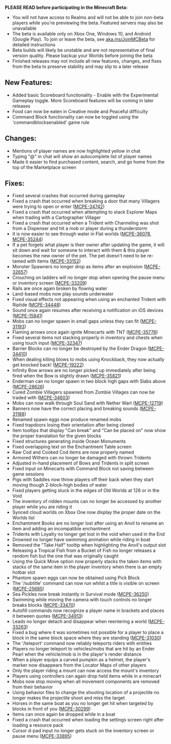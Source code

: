 **PLEASE READ before participating in the Minecraft Beta:**

-   You will not have access to Realms and will not be able to join non-beta players while you're previewing the beta. Featured servers may also be unavailable
-   The beta is available only on Xbox One, Windows 10, and Android (Google Play). To join or leave the beta, see [aka.ms/JoinMCBeta](http://aka.ms/JoinMCBeta) for detailed instructions
-   Beta builds will likely be unstable and are not representative of final version quality. Please backup your Worlds before joining the beta
-   Finished releases may not include all new features, changes, and fixes from the beta to preserve stability and may slip to a later release  
      
    

## **New Features:**

-   Added basic Scoreboard functionality - Enable with the Experimental Gameplay toggle. More Scoreboard features will be coming in later releases
-   Food can now be eaten in Creative mode and Peaceful difficulty
-   Command Block functionality can now be toggled using the 'commandblocksenabled' game rule  
      
    

## **Changes:**

-   Mentions of player names are now highlighted yellow in chat
-   Typing "@" in chat will show an autocomplete list of player names
-   Made it easier to find purchased content, search, and go home from the top of the Marketplace screen  
      
    

## **Fixes:**

-   Fixed several crashes that occurred during gameplay
-   Fixed a crash that occurred when breaking a door that many Villagers were trying to open or enter ([MCPE-34742](https://bugs.mojang.com/browse/MCPE-34742))
-   Fixed a crash that occurred when attempting to stack Explorer Maps when trading with a Cartographer Villager
-   Fixed a crash that occurred when a Trident with Channeling was shot from a Dispenser and hit a mob or player during a thunderstorm
-   It is now easier to see through water in Flat worlds ([MCPE-36078](https://bugs.mojang.com/browse/MCPE-36078), [MCPE-35244](https://bugs.mojang.com/browse/MCPE-35244))
-   If a pet forgets what player is their owner after updating the game, it will sit down and wait for someone to interact with them & this player becomes the new owner of the pet. The pet doesn't need to be re-tamed with items ([MCPE-33152](https://bugs.mojang.com/browse/MCPE-33152))
-   Monster Spawners no longer drop as items after an explosion ([MCPE-32657](https://bugs.mojang.com/browse/MCPE-32657))
-   Crouching on ladders will no longer stop when opening the pause menu or inventory screen ([MCPE-33209](https://bugs.mojang.com/browse/MCPE-33209))
-   Rails are once again broken by flowing water
-   Land-based mobs now play sounds underwater
-   Fixed visual effects not appearing when using an enchanted Trident with Riptide ([MCPE-34448](https://bugs.mojang.com/browse/MCPE-34448))
-   Sound once again resumes after receiving a notification on iOS devices ([MCPE-15841](https://bugs.mojang.com/browse/MCPE-15841))
-   Mobs can no longer spawn in small gaps unless they can fit ([MCPE-31193](https://bugs.mojang.com/browse/MCPE-31193))
-   Flaming arrows once again ignite Minecarts with TNT ([MCPE-35776](https://bugs.mojang.com/browse/MCPE-35776))
-   Fixed several items not stacking properly in inventory and chests when using touch input ([MCPE-32347](https://bugs.mojang.com/browse/MCPE-32347))
-   Barrier Blocks can no longer be destroyed by the Ender Dragon ([MCPE-34410](https://bugs.mojang.com/browse/MCPE-34410))
-   When dealing killing blows to mobs using Knockback, they now actually get knocked back! ([MCPE-19222](https://bugs.mojang.com/browse/MCPE-19222))
-   Infinity Bow arrows are no longer picked up immediately after being fired when the Bow is slightly drawn ([MCPE-35821](https://bugs.mojang.com/browse/MCPE-35821))
-   Enderman can no longer spawn in two block high gaps with Slabs above ([MCPE-28626](https://bugs.mojang.com/browse/MCPE-28626))
-   Cured Zombie Villagers spawned from Zombie Villages can now be traded with ([MCPE-34603](https://bugs.mojang.com/browse/MCPE-34603))
-   Mobs can now walk through Soul Sand with Nether Wart ([MCPE-12719](https://bugs.mojang.com/browse/MCPE-12719))
-   Banners now have the correct placing and breaking sounds ([MCPE-31188](https://bugs.mojang.com/browse/MCPE-31188))
-   Renamed spawn eggs now produce renamed mobs
-   Fixed trapdoors losing their orientation after being cloned
-   Item tooltips that display "Can break" and "Can be placed on" now show the proper translation for the given blocks
-   Fixed structures generating inside Ocean Monuments
-   Fixed overlapping text on the Enchantment Table screen
-   Raw Cod and Cooked Cod items are now properly named
-   Armored Withers can no longer be damaged with thrown Tridents
-   Adjusted in-hand placement of Bows and Tridents in split screen
-   Fixed input on Minecarts with Command Block not saving between game sessions
-   Pigs with Saddles now throw players off their back when they start moving though 2-block-high bodies of water
-   Fixed players getting stuck in the edges of Old Worlds at 128 or in the Void
-   The inventory of ridden mounts can no longer be accessed by another player while you are riding it
-   Synced cloud worlds on Xbox One now display the proper date on the Worlds list
-   Enchantment Books are no longer lost after using an Anvil to rename an item and adding an incompatible enchantment
-   Tridents with Loyalty no longer get lost in the void when used in the End
-   Drowned no longer have swimming animation while riding in boat
-   Removed the "Take Half" tooltip when highlighting the Anvil's output slot
-   Releasing a Tropical Fish from a Bucket of Fish no longer releases a random fish but the one that was originally caught
-   Using the Quick Move option now properly stacks the taken items with stacks of the same item in the player inventory when there is an empty hotbar slot
-   Phantom spawn eggs can now be obtained using Pick Block
-   The '/subtitle' command can now run whilst a title is visible on screen ([MCPE-25685](https://bugs.mojang.com/browse/MCPE-25685))
-   Sea Pickles now break instantly in Survival mode ([MCPE-36250](https://bugs.mojang.com/browse/MCPE-36250))
-   Swimming while moving the camera with touch controls no longer breaks blocks ([MCPE-33470](https://bugs.mojang.com/browse/MCPE-33470))
-   Autofill commands now recognize a player name in brackets and places it between quotes ([MCPE-34913](https://bugs.mojang.com/browse/MCPE-34913))
-   Leads no longer detach and disappear when reentering a world ([MCPE-33263](https://bugs.mojang.com/browse/MCPE-33263))
-   Fixed a bug where it was sometimes not possible for a player to place a block in the same block space where they are standing ([MCPE-31030](https://bugs.mojang.com/browse/MCPE-31030))
-   The '/teleport' command now reliably teleports riders with entities
-   Players no longer teleport to vehicles/mobs that are hit by an Ender Pearl when the vehicle/mob is in the player's render distance
-   When a player equips a carved pumpkin as a helmet, the player's marker now disappears from the Locator Maps of other players
-   Only the player riding a mount can now access the mount's inventory
-   Players using controllers can again drop held items while in a minecart
-   Mobs now stop moving when all movement components are removed from their behavior
-   Using behavior files to change the shooting location of a projectile no longer makes the projectile shoot and miss the target
-   Horses in the same boat as you no longer get hit when targeted by blocks in front of you ([MCPE-30299](https://bugs.mojang.com/browse/MCPE-30299))
-   Items can once again be dropped while in a boat
-   Fixed a crash that occurred when loading the settings screen right after loading a resource pack
-   Cursor d-pad input no longer gets stuck on the inventory screen or pause menu ([MCPE-33895](https://bugs.mojang.com/browse/MCPE-33895))